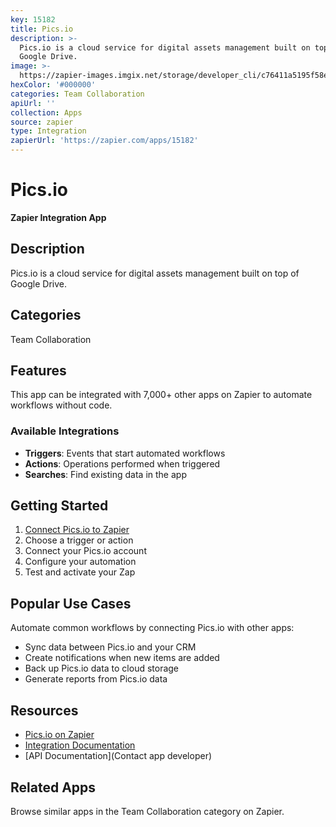 ```yaml
---
key: 15182
title: Pics.io
description: >-
  Pics.io is a cloud service for digital assets management built on top of
  Google Drive.
image: >-
  https://zapier-images.imgix.net/storage/developer_cli/c76411a5195f58e8eb16e22afa6879e3.png?auto=format%2Ccompress&ixlib=python-3.0.0&q=50
hexColor: '#000000'
categories: Team Collaboration
apiUrl: ''
collection: Apps
source: zapier
type: Integration
zapierUrl: 'https://zapier.com/apps/15182'
---
```

# Pics.io

**Zapier Integration App**

## Description

Pics.io is a cloud service for digital assets management built on top of Google Drive.

## Categories

Team Collaboration

## Features

This app can be integrated with 7,000+ other apps on Zapier to automate workflows without code.

### Available Integrations

- **Triggers**: Events that start automated workflows
- **Actions**: Operations performed when triggered
- **Searches**: Find existing data in the app

## Getting Started

1. [Connect Pics.io to Zapier](https://zapier.com/apps/15182)
2. Choose a trigger or action
3. Connect your Pics.io account
4. Configure your automation
5. Test and activate your Zap

## Popular Use Cases

Automate common workflows by connecting Pics.io with other apps:

- Sync data between Pics.io and your CRM
- Create notifications when new items are added
- Back up Pics.io data to cloud storage
- Generate reports from Pics.io data

## Resources

- [Pics.io on Zapier](https://zapier.com/apps/15182)
- [Integration Documentation](https://zapier.com/apps/15182/integrations)
- [API Documentation](Contact app developer)

## Related Apps

Browse similar apps in the Team Collaboration category on Zapier.
